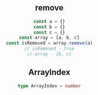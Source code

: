 
<Header root='../../' selected="standard/Array" />

## remove
``` typescript
const a = {}
const b = {}
const c = {}
const array = [a, b, c]
const isRemoved = array.remove(a)
// isRemoved - true
// array - [b, c]
```

## ArrayIndex
```typescript
type ArrayIndex = number
```